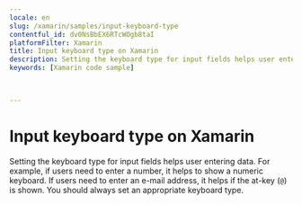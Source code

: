 ```yaml
---
locale: en
slug: /xamarin/samples/input-keyboard-type
contentful_id: dv0NsBbEX6RTcWOgb8taI
platformFilter: Xamarin
title: Input keyboard type on Xamarin
description: Setting the keyboard type for input fields helps user entering data.
keywords: [Xamarin code sample]


	
---
```


# Input keyboard type on Xamarin

Setting the keyboard type for input fields helps user entering data. For example, if users need to enter a number, it helps to show a numeric keyboard. If users need to enter an e-mail address, it helps if the at-key (`@`) is shown. You should always set an appropriate keyboard type.

<CodeSample id="input-keyboard-type" locale="en" platform="xamarin"/>